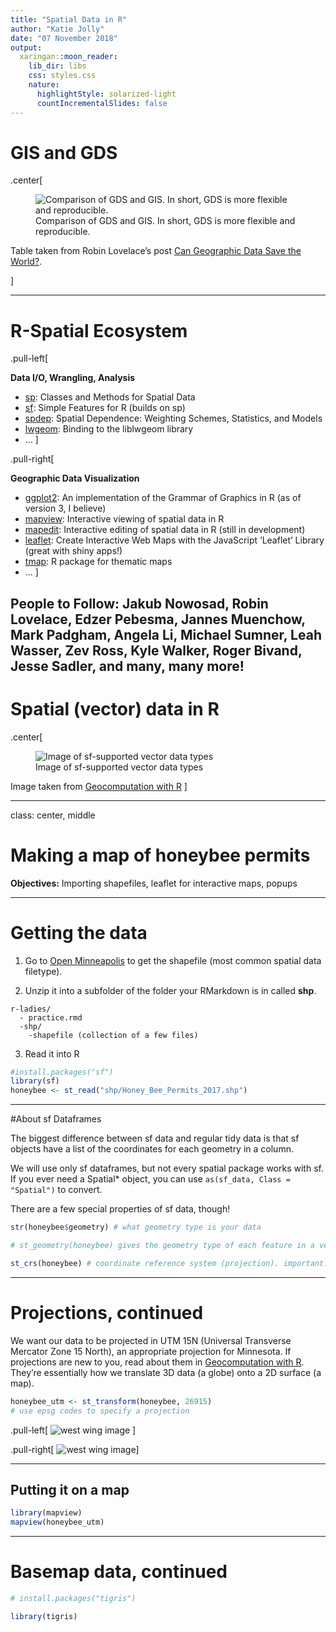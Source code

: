```yaml
---
title: "Spatial Data in R"
author: "Katie Jolly"
date: "07 November 2018"
output:
  xaringan::moon_reader:
    lib_dir: libs
    css: styles.css
    nature:
      highlightStyle: solarized-light
      countIncrementalSlides: false
---
```


# GIS and GDS

.center[

![Comparison of GDS and GIS. In short, GDS is more flexible and reproducible.](images/gis-vs-gds.png)

Table taken from Robin Lovelace's post [Can Geographic Data Save the World?](https://www.robinlovelace.net/2017/05/02/can-geographic-data-save-the-world/).

]

---

# R-Spatial Ecosystem

.pull-left[

**Data I/O, Wrangling, Analysis**

- [sp](https://github.com/edzer/sp/): Classes and Methods for Spatial Data
- [sf](https://github.com/r-spatial/sf): Simple Features for R (builds on sp)
- [spdep](https://github.com/r-spatial/spdep): Spatial Dependence: Weighting Schemes, Statistics, and Models
- [lwgeom](https://github.com/r-spatial/lwgeom): Binding to the liblwgeom library
- ...
]

.pull-right[

**Geographic Data Visualization**

- [ggplot2](https://github.com/tidyverse/ggplot2): An implementation of the Grammar of Graphics in R (as of version 3, I believe)
- [mapview](https://github.com/r-spatial/mapview): Interactive viewing of spatial data in R
- [mapedit](https://github.com/r-spatial/mapedit): Interactive editing of spatial data in R (still in development)
- [leaflet](https://rstudio.github.io/leaflet/): Create Interactive Web Maps with the JavaScript 'Leaflet' Library (great with shiny apps!)
- [tmap](https://github.com/mtennekes/tmap): R package for thematic maps
- ...
]

**People to Follow:** Jakub Nowosad, Robin Lovelace, Edzer Pebesma, Jannes Muenchow, Mark Padgham, Angela Li, Michael Sumner, Leah Wasser, Zev Ross, Kyle Walker, Roger Bivand, Jesse Sadler, and many, many more!
---

# Spatial (vector) data in R

.center[

![Image of sf-supported vector data types](images/sf-data-types.png)

Image taken from [Geocomputation with R](https://geocompr.robinlovelace.net/spatial-class.html)
]

---

class: center, middle

# Making a map of honeybee permits

**Objectives:** Importing shapefiles, leaflet for interactive maps, popups


---

# Getting the data

1. Go to [Open Minneapolis](http://opendata.minneapolismn.gov/datasets/honey-bee-permits-2017?geometry=-93.528%2C44.925%2C-93.27%2C45.01) to get the shapefile (most common spatial data filetype).

2. Unzip it into a subfolder of the folder your RMarkdown is in called **shp**. 

```
r-ladies/
  - practice.rmd
  -shp/
    -shapefile (collection of a few files)
```

3. Read it into R 

```r
#install.packages("sf")
library(sf)
honeybee <- st_read("shp/Honey_Bee_Permits_2017.shp")
```

---

#About sf Dataframes

The biggest difference between sf data and regular tidy data is that sf objects have a list of the coordinates for each geometry in a column. 

We will use only sf dataframes, but not every spatial package works with sf. If you ever need a Spatial* object, you can use `as(sf_data, Class = "Spatial")` to convert.

There are a few special properties of sf data, though!

```r
str(honeybee$geometry) # what geometry type is your data

# st_geometry(honeybee) gives the geometry type of each feature in a vector

st_crs(honeybee) # coordinate reference system (projection). important!!
```

---

# Projections, continued

We want our data to be projected in UTM 15N (Universal Transverse Mercator Zone 15 North), an appropriate projection for Minnesota. If projections are new to you, read about them in [Geocomputation with R](https://geocompr.robinlovelace.net/spatial-class.html#crs-intro). They're essentially how we translate 3D data (a globe) onto a 2D surface (a map). 

```r
honeybee_utm <- st_transform(honeybee, 26915) 
# use epsg codes to specify a projection
```

.pull-left[
![west wing image](images/west-wing.jpg)
  ]
  
.pull-right[
![west wing image](images/projections-west-wing.jpg)
]

---

## Putting it on a map

```r
library(mapview)
mapview(honeybee_utm)
```


---

# Basemap data, continued

```r
# install.packages("tigris")

library(tigris)
```


